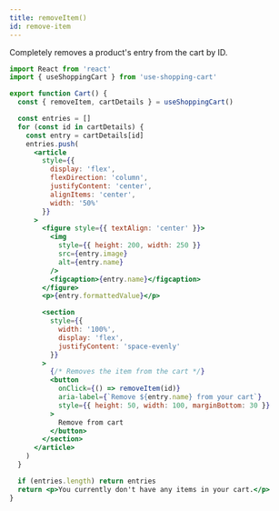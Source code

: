 ```yaml
---
title: removeItem()
id: remove-item
---
```


Completely removes a product's entry from the cart by ID.


<CartDisplayWrapper>
  <RemoveCartItem />
</CartDisplayWrapper>

```jsx
import React from 'react'
import { useShoppingCart } from 'use-shopping-cart'

export function Cart() {
  const { removeItem, cartDetails } = useShoppingCart()

  const entries = []
  for (const id in cartDetails) {
    const entry = cartDetails[id]
    entries.push(
      <article
        style={{
          display: 'flex',
          flexDirection: 'column',
          justifyContent: 'center',
          alignItems: 'center',
          width: '50%'
        }}
      >
        <figure style={{ textAlign: 'center' }}>
          <img
            style={{ height: 200, width: 250 }}
            src={entry.image}
            alt={entry.name}
          />
          <figcaption>{entry.name}</figcaption>
        </figure>
        <p>{entry.formattedValue}</p>

        <section
          style={{
            width: '100%',
            display: 'flex',
            justifyContent: 'space-evenly'
          }}
        >
          {/* Removes the item from the cart */}
          <button
            onClick={() => removeItem(id)}
            aria-label={`Remove ${entry.name} from your cart`}
            style={{ height: 50, width: 100, marginBottom: 30 }}
          >
            Remove from cart
          </button>
        </section>
      </article>
    )
  }

  if (entries.length) return entries
  return <p>You currently don't have any items in your cart.</p>
}
```
